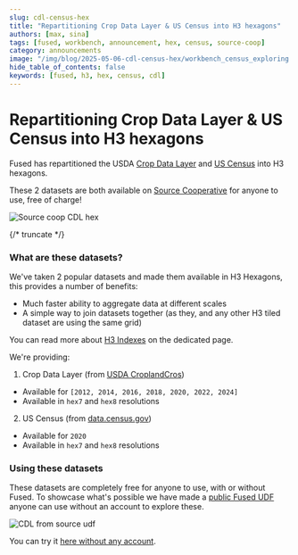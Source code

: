 ```yaml
---
slug: cdl-census-hex
title: "Repartitioning Crop Data Layer & US Census into H3 hexagons"
authors: [max, sina]
tags: [fused, workbench, announcement, hex, census, source-coop]
category: announcements
image: "/img/blog/2025-05-06-cdl-census-hex/workbench_census_exploring.png"
hide_table_of_contents: false
keywords: [fused, h3, hex, census, cdl]
---
```


# Repartitioning Crop Data Layer & US Census into H3 hexagons

Fused has repartitioned the USDA [Crop Data Layer](https://source.coop/fused/hex/release_2025_04_beta/cdl) and [US Census](https://source.coop/fused/hex/release_2025_04_beta/census) into H3 hexagons.

These 2 datasets are both available on [Source Cooperative](https://source.coop/repositories/fused/hex/description) for anyone to use, free of charge!

![Source coop CDL hex](/img/blog/2025-05-06-cdl-census-hex/source_coop_cdl_census.png)

{/* truncate */}

### What are these datasets?

We've taken 2 popular datasets and made them available in H3 Hexagons, this provides a number of benefits:
- Much faster ability to aggregate data at different scales
- A simple way to join datasets together (as they, and any other H3 tiled dataset are using the same grid)

You can read more about [H3 Indexes](https://h3geo.org/) on the dedicated page.

We're providing:

1. Crop Data Layer (from [USDA CroplandCros](https://pdi.scinet.usda.gov/portal/apps/sites/#/cropcros))

- Available for `[2012, 2014, 2016, 2018, 2020, 2022, 2024]`
- Available in `hex7` and `hex8` resolutions

2. US Census (from [data.census.gov](https://data.census.gov/))

- Available for `2020`
- Available in `hex7` and `hex8` resolutions

### Using these datasets

These datasets are completely free for anyone to use, with or without Fused. To showcase what's possible we have made a [public Fused UDF](https://www.fused.io/workbench/catalog/CDL_from_source_coop-d6f88129-73e3-469b-8ac4-7793c2acbeed) anyone can use without an account to explore these.

![CDL from source udf](/img/blog/2025-05-06-cdl-census-hex/workbench_census_exploring.png)

You can try it [here without any account](https://www.fused.io/workbench/catalog/CDL_from_source_coop-d6f88129-73e3-469b-8ac4-7793c2acbeed).

